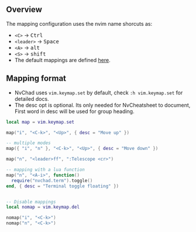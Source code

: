## Overview

The mapping configuration uses the nvim name shorcuts as:

- `<C>` -> <kbd>Ctrl</kbd>
- `<leader>` -> <kbd>Space</kbd>
- `<A>` -> <kbd>alt</kbd>
- `<S>` -> <kbd>shift</kbd>
- The default mappings are defined [here](https://github.com/NvChad/NvChad/blob/v2.5/lua/nvchad/mappings.lua). 

## Mapping format

- NvChad uses `vim.keymap.set` by default, check `:h vim.keymap.set` for detailed docs.
- The desc opt is optional. Its only needed for NvCheatsheet to document, First word in desc will be used for group heading.

```lua 
local map = vim.keymap.set

map("i", "<C-k>", "<Up>", { desc = "Move up" })

-- multiple modes 
map({ "i", "n" }, "<C-k>", "<Up>", { desc = "Move down" })

map("n", "<leader>ff", ":Telescope <cr>")

-- mapping with a lua function
map("n", "<A-i>", function()
  require("nvchad.term").toggle()
end, { desc = "Terminal toggle floating" })


-- Disable mappings
local nomap = vim.keymap.del

nomap("i", "<C-k>")
nomap("n", "<C-k>")
```
